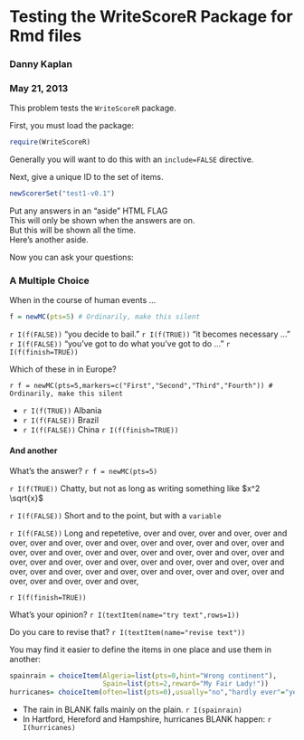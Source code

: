 Testing the WriteScoreR Package for Rmd files
========================================================

### Danny Kaplan
### May 21, 2013

This problem tests the `WriteScoreR` package.

First, you must load the package:
```r
require(WriteScoreR)
```
Generally you will want to do this with an `include=FALSE` directive.

Next, give a unique ID to the set of items.
```r
newScorerSet("test1-v0.1")
```

Put any answers in an "aside" HTML FLAG
<aside>This will only be shown when the answers are on.</aside> But this will be shown all the time.
<aside>Here's another aside.</aside>

Now you can ask your questions:

### A Multiple Choice




When in the course of human events ...
```r
f = newMC(pts=5) # Ordinarily, make this silent
```
`r I(f(FALSE))` "you decide to bail."
`r I(f(TRUE))` "it becomes necessary ..."
`r I(f(FALSE))` "you've got to do what you've got to do ..." 
`r I(f(finish=TRUE))`

Which of these in in Europe?

`r f = newMC(pts=5,markers=c("First","Second","Third","Fourth")) # Ordinarily, make this silent`

- `r I(f(TRUE))` Albania
- `r I(f(FALSE))` Brazil
- `r I(f(FALSE))` China 
`r I(f(finish=TRUE))`

#### And another

What's the answer? `r f = newMC(pts=5)` 

`r I(f(TRUE))` Chatty, but not as long as writing something like $x^2 \sqrt{x}$

`r I(f(FALSE))` Short and to the point, but with a `variable`

`r I(f(FALSE))` Long and repetetive, over and over, over and over, over and over, over and over, over and over, over and over, over and over, over and over, over and over, over and over, over and over, over and over, over and over, over and over, over and over, over and over, over and over, over and over, over and over, over and over, over and over, over and over, over and over, over and over, over and over, 

`r I(f(finish=TRUE))`


What's your opinion? `r I(textItem(name="try text",rows=1))`

Do you care to revise that? `r I(textItem(name="revise text"))`

You may find it easier to define the items in one place and use them in another:
```r
spainrain = choiceItem(Algeria=list(pts=0,hint="Wrong continent"),
                       Spain=list(pts=2,reward="My Fair Lady!"))
hurricanes= choiceItem(often=list(pts=0),usually="no","hardly ever"="yes")
```

* The rain in BLANK falls mainly on the plain. `r I(spainrain)`
* In Hartford, Hereford and Hampshire, hurricanes BLANK happen: `r I(hurricanes)`
